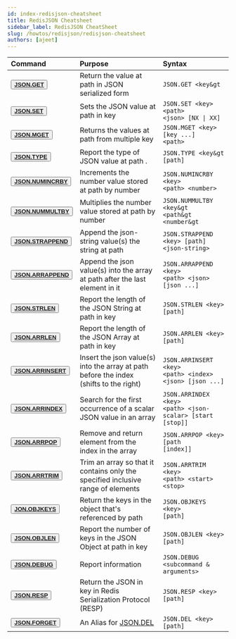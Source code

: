 ```yaml
---
id: index-redisjson-cheatsheet
title: RedisJSON Cheatsheet
sidebar_label: RedisJSON CheatSheet
slug: /howtos/redisjson/redisjson-cheatsheet
authors: [ajeet]
---
```



| Command	| Purpose        | Syntax	        |
| :--------------------- | :---------------------- | :----------------- |
| <button><b>[JSON.GET](https://oss.redislabs.com/redisjson/commands/#jsonget)</b></button> | Return the value at path in JSON serialized form | <code>JSON.GET &lt;key&gt</code>  |
| <button><b>[JSON.SET](https://oss.redislabs.com/redisjson/commands/#jsonset)</b></button> | Sets the JSON value at path in key  | <code>JSON.SET &lt;key&gt; &lt;path&gt; &lt;json&gt; [NX &#124; XX]</code> | 
| <button><b>[JSON.MGET](hTtps://oss.redislabs.com/redisjson/commands/#jsonmget)</b></button> | Returns the values at path from multiple key | <code>JSON.MGET &lt;key&gt; [key ...] &lt;path&gt;</code> |
| <button><b>[JSON.TYPE](https://oss.redislabs.com/redisjson/commands/#jsontype)</b></button> | Report the type of JSON value at path . | <code>JSON.TYPE &lt;key&gt [path]</code> | 
| <button><b>[JSON.NUMINCRBY](https://oss.redislabs.com/redisjson/commands/#jsonnumincrby)</b></button> |Increments the number value stored at path by number  | <code>JSON.NUMINCRBY &lt;key&gt; &lt;path&gt; &lt;number&gt;</code>  |
| <button><b>[JSON.NUMMULTBY](https://oss.redislabs.com/redisjson/commands/#jsonnummultby)</b></button> | Multiplies the number value stored at path by number | <code>JSON.NUMMULTBY &lt;key&gt &lt;path&gt &lt;number&gt</code> |
| <button><b>[JSON.STRAPPEND](https://oss.redislabs.com/redisjson/commands/#jsonstrappend)</b></button> | Append the json-string value(s) the string at path  | <code>JSON.STRAPPEND &lt;key&gt;  [path] &lt;json-string&gt;</code> |
| <button><b>[JSON.ARRAPPEND](https://oss.redislabs.com/redisjson/commands/#jsonarrappend)</b></button> |Append the json value(s) into the array at path after the last element in it | <code>JSON.ARRAPPEND &lt;key&gt; &lt;path&gt; &lt;json&gt;  [json ...]</code> |
| <button><b>[JSON.STRLEN](https://oss.redislabs.com/redisjson/commands/#jsonstrlen)</b></button>  | Report the length of the JSON String at path in key  | <code>JSON.STRLEN &lt;key&gt; [path]</code> |
| <button><b>[JSON.ARRLEN](https://oss.redislabs.com/redisjson/commands/#jsonarrlen)</b></button> | Report the length of the JSON Array at path in key | <code>JSON.ARRLEN &lt;key&gt; [path]</code> |
| <button><b>[JSON.ARRINSERT](https://oss.redislabs.com/redisjson/commands/#jsonarrinsert)</b></button> | Insert the json value(s) into the array at path before the index (shifts to the right) | <code>JSON.ARRINSERT &lt;key&gt; &lt;path&gt; &lt;index&gt; &lt;json&gt; [json ...]</code> |
| <button><b>[JSON.ARRINDEX](https://oss.redislabs.com/redisjson/commands/#jsonarrindex)</b></button> | Search for the first occurrence of a scalar JSON value in an array | <code>JSON.ARRINDEX &lt;key&gt; &lt;path&gt; &lt;json-scalar&gt; [start [stop]]</code> |
| <button><b>[JSON.ARRPOP](https://oss.redislabs.com/redisjson/commands/#jsonarrpop)</b></button> | Remove and return element from the index in the array | <code>JSON.ARRPOP &lt;key&gt;  [path [index]]</code> |
| <button><b>[JSON.ARRTRIM](https://oss.redislabs.com/redisjson/commands/#jsonarrtrim)</b></button> |Trim an array so that it contains only the specified inclusive range of elements | <code>JSON.ARRTRIM &lt;key&gt; &lt;path&gt; &lt;start&gt; &lt;stop&gt;</code> |
| <button><b>[JON.OBJKEYS](https://oss.redislabs.com/redisjson/commands/#jsonobjkeys)</b></button> | Return the keys in the object that's referenced by path | <code>JSON.OBJKEYS &lt;key&gt; [path]</code> |
| <button><b>[JSON.OBJLEN](https://oss.redislabs.com/redisjson/commands/#jsonobjlen)</b></button> |Report the number of keys in the JSON Object at path in key | <code>JSON.OBJLEN &lt;key&gt; [path] </code> |
| <button><b>[JSON.DEBUG](https://oss.redislabs.com/redisjson/commands/#jsondebug)</b></button> | Report information | <code>JSON.DEBUG &lt;subcommand & arguments&gt;</code> |
| <button><b>[JSON.RESP](https://oss.redislabs.com/redisjson/commands/#jsonresp)</b></button> | Return the JSON in key in Redis Serialization Protocol (RESP)| <code>JSON.RESP &lt;key&gt; [path]</code> ||
| <button><b>[JSON.FORGET](https://oss.redislabs.com/redisjson/commands/#jsonforget)</b></button> | An Alias for [JSON.DEL](https://oss.redislabs.com/redisjson/commands/#jsondel) | <code>JSON.DEL &lt;key&gt; [path]</code> |

